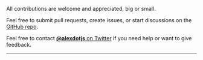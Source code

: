 
All contributions are welcome and appreciated, big or small.

Feel free to submit pull requests, create issues, or start discussions on the [GitHub repo](https://github.com/trpc/trpc).

Feel free to contact [**@alexdotjs** on Twitter](https://twitter.com/alexdotjs) if you need help or want to give feedback.

---

<GithubSponsorButton />
